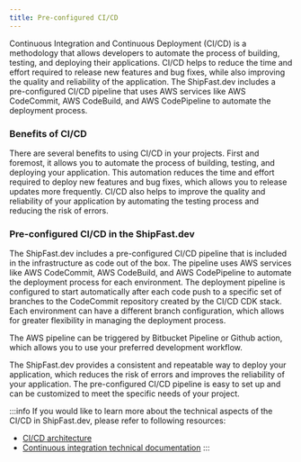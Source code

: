 ```yaml
---
title: Pre-configured CI/CD
---
```


Continuous Integration and Continuous Deployment (CI/CD) is a methodology that allows developers to automate the process
of building, testing, and deploying their applications. CI/CD helps to reduce the time and effort required to release
new features and bug fixes, while also improving the quality and reliability of the application. The ShipFast.dev
includes a pre-configured CI/CD pipeline that uses AWS services like AWS CodeCommit, AWS CodeBuild, and AWS CodePipeline
to automate the deployment process.

### Benefits of CI/CD

There are several benefits to using CI/CD in your projects. First and foremost, it allows you to automate the process of
building, testing, and deploying your application. This automation reduces the time and effort required to deploy new
features and bug fixes, which allows you to release updates more frequently. CI/CD also helps to improve the quality
and reliability of your application by automating the testing process and reducing the risk of errors.

### Pre-configured CI/CD in the ShipFast.dev

The ShipFast.dev includes a pre-configured CI/CD pipeline that is included in the infrastructure as code out of the
box. The pipeline uses AWS services like AWS CodeCommit, AWS CodeBuild, and AWS CodePipeline to automate the deployment
process for each environment. The deployment pipeline is configured to start automatically after each code push to a
specific set of branches to the CodeCommit repository created by the CI/CD CDK stack. Each environment can have a
different branch configuration, which allows for greater flexibility in managing the deployment process.

The AWS pipeline can be triggered by Bitbucket Pipeline or Github action, which allows you to use your preferred
development workflow.

The ShipFast.dev provides a consistent and repeatable way to deploy your application, which
reduces the risk of errors and improves the reliability of your application. The pre-configured CI/CD pipeline is easy
to set up and can be customized to meet the specific needs of your project.

:::info
If you would like to learn more about the technical aspects of the CI/CD in ShipFast.dev, please refer to following
resources:
- [CI/CD architecture](/aws/architecture/cicd-architecture)
- [Continuous integration technical documentation](/aws/cicd/)
:::